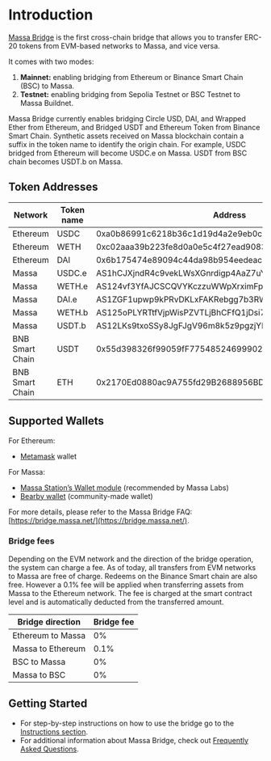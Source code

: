 # Introduction

[Massa Bridge](https://bridge.massa.net/) is the first cross-chain bridge that allows you to transfer ERC-20 tokens from EVM-based networks to Massa, and vice versa.

It comes with two modes:

1. **Mainnet:** enabling bridging from Ethereum or Binance Smart Chain (BSC) to Massa.
2. **Testnet:** enabling bridging from Sepolia Testnet or BSC Testnet to Massa Buildnet.

Massa Bridge currently enables bridging Circle USD, DAI, and Wrapped Ether from Ethereum, and Bridged USDT and Ethereum Token from Binance Smart Chain.
Synthetic assets received on Massa blockchain contain a suffix in the token name to identify the origin chain. For example, USDC bridged from Ethereum will become USDC.e on Massa. USDT from BSC chain becomes USDT.b on Massa.

## Token Addresses

| Network         | Token name | Address                                               |
| --------------- | ---------- | ----------------------------------------------------- |
| Ethereum        | USDC       | 0xa0b86991c6218b36c1d19d4a2e9eb0ce3606eb48            |
| Ethereum        | WETH       | 0xc02aaa39b223fe8d0a0e5c4f27ead9083c756cc2            |
| Ethereum        | DAI        | 0x6b175474e89094c44da98b954eedeac495271d0f            |
| Massa           | USDC.e     | AS1hCJXjndR4c9vekLWsXGnrdigp4AaZ7uYG3UKFzzKnWVsrNLPJ  |
| Massa           | WETH.e     | AS124vf3YfAJCSCQVYKczzuWWpXrximFpbTmX4rheLs5uNSftiiRY |
| Massa           | DAI.e      | AS1ZGF1upwp9kPRvDKLxFAKRebgg7b3RWDnhgV7VvdZkZsUL7Nuv  |
| Massa           | WETH.b     | AS125oPLYRTtfVjpWisPZVTLjBhCFfQ1jDsi75XNtRm1NZux54eCj |
| Massa           | USDT.b     | AS12LKs9txoSSy8JgFJgV96m8k5z9pgzjYMYSshwN67mFVuj3bdUV |
| BNB Smart Chain | USDT       | 0x55d398326f99059fF775485246999027B3197955            |
| BNB Smart Chain | ETH        | 0x2170Ed0880ac9A755fd29B2688956BD959F933F8            |

## Supported Wallets

For Ethereum:

- [Metamask](https://metamask.io/) wallet

For Massa:

- [Massa Station’s Wallet module](https://station.massa.net/) (recommended by Massa Labs)
- [Bearby wallet](https://bearby.io/) (community-made wallet)

For more details, please refer to the Massa Bridge FAQ: [https://bridge.massa.net/](https://bridge.massa.net/).

### Bridge fees

Depending on the EVM network and the direction of the bridge operation, the system can charge a fee. As of today, all transfers from EVM networks to Massa are free of charge. Redeems on the Binance Smart chain are also free. However a 0.1% fee will be applied when transferring assets from Massa to the Ethereum network. The fee is charged at the smart contract level and is automatically deducted from the transferred amount.

| Bridge direction  | Bridge fee |
| ----------------- | ---------- |
| Ethereum to Massa | 0%         |
| Massa to Ethereum | 0.1%       |
| BSC to Massa      | 0%         |
| Massa to BSC      | 0%         |

## Getting Started

- For step-by-step instructions on how to use the bridge go to the [Instructions section](./instructions.mdx).
- For additional information about Massa Bridge, check out [Frequently Asked Questions](https://bridge.massa.net/faq/).
